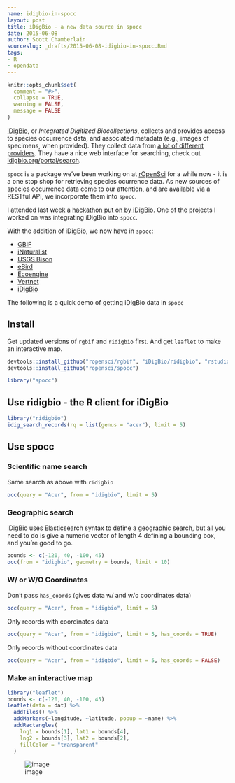 ```yaml
---
name: idigbio-in-spocc
layout: post
title: iDigBio - a new data source in spocc
date: 2015-06-08
author: Scott Chamberlain
sourceslug: _drafts/2015-06-08-idigbio-in-spocc.Rmd
tags:
- R
- opendata
---
```


```r
knitr::opts_chunk$set(
  comment = "#>",
  collapse = TRUE,
  warning = FALSE,
  message = FALSE
)
```

[iDigBio](https://www.idigbio.org/), or _Integrated Digitized Biocollections_, collects and provides access to species occurrence data, and associated metadata (e.g., images of specimens, when provided). They collect data from [a lot of different providers](https://www.idigbio.org/portal/publishers). They have a nice web interface for searching, check out [idigbio.org/portal/search](https://www.idigbio.org/portal/search). 

`spocc` is a package we've been working on at [rOpenSci](http://ropensci.org/) for a while now - it is a one stop shop for retrieving species ocurrence data. As new sources of species occurrence data come to our attention, and are available via a RESTful API, we incorporate them into `spocc`. 

I attended last week a [hackathon put on by iDigBio](https://github.com/idigbio-api-hackathon/HackathonCentral/). One of the projects I worked on was integrating iDigBio into `spocc`.  

With the addition of iDigBio, we now have in `spocc`:

* [GBIF](http://www.gbif.org/)
* [iNaturalist](http://www.inaturalist.org/)
* [USGS Bison](http://bison.usgs.ornl.gov/)
* [eBird](http://ebird.org/content/ebird/)
* [Ecoengine](https://ecoengine.berkeley.edu/)
* [Vertnet](http://vertnet.org/)
* [iDigBio](https://www.idigbio.org/)

The following is a quick demo of getting iDigBio data in `spocc`

## Install

Get updated versions of `rgbif` and `ridigbio` first. And get `leaflet` to make an interactive map.

```r
devtools::install_github("ropensci/rgbif", "iDigBio/ridigbio", "rstudio/leaflet")
devtools::install_github("ropensci/spocc")
```

```r
library("spocc")
```

## Use ridigbio - the R client for iDigBio

```r
library("ridigbio")
idig_search_records(rq = list(genus = "acer"), limit = 5)
```

## Use spocc

### Scientific name search

Same search as above with `ridigbio`

```r
occ(query = "Acer", from = "idigbio", limit = 5)
```

### Geographic search

iDigBio uses Elasticsearch syntax to define a geographic search, but all you need to do is give a numeric vector of length 4 defining a bounding box, and you're good to go. 

```r
bounds <- c(-120, 40, -100, 45)
occ(from = "idigbio", geometry = bounds, limit = 10)
```

### W/ or W/O Coordinates

Don't pass `has_coords` (gives data w/ and w/o coordinates data)

```r
occ(query = "Acer", from = "idigbio", limit = 5)
```

Only records with coordinates data

```r
occ(query = "Acer", from = "idigbio", limit = 5, has_coords = TRUE)
```

Only records without coordinates data

```r
occ(query = "Acer", from = "idigbio", limit = 5, has_coords = FALSE)
```

### Make an interactive map

```r
library("leaflet")
bounds <- c(-120, 40, -100, 45)
leaflet(data = dat) %>% 
  addTiles() %>%
  addMarkers(~longitude, ~latitude, popup = ~name) %>% 
  addRectangles(
    lng1 = bounds[1], lat1 = bounds[4],
    lng2 = bounds[3], lat2 = bounds[2],
    fillColor = "transparent"
  )
```

![image](/public/img/2015-06-08-idigbio-in-spocc/plot.png)
